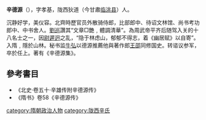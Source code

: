 '''辛德源'''（{{bd|?||?||}}），字孝基，陇西狄道（今甘肅[[临洮县|临洮县]]）人。

沉静好学，美仪容。北齊時歷官员外散骑侍郎，比部郎中、待诏文林馆、尚书考功郎中、中书舍人。[[劉巡|劉巡]]讚其“文章□艷﹐體調清華”。為周武帝平齐后随驾入关的十八名士之一，因[[尉遲迥|尉遲迥]]之乱，“隐于林虑山，郁郁不得志，着《幽居赋》以自寄”。入隋﹐隱於山林。秘书监[[牛弘|牛弘]]以德源推薦他與著作郎[[王邵|王邵]]同修国史。转谘议参军，卒於任上。著有《辛德源集》。

==參考書目==
*《北史·卷五十·辛雄传附辛德源传》
*《隋书》卷58《辛德源传》

[[category:隋朝政治人物|category:隋朝政治人物]]
[[category:陇西辛氏|category:陇西辛氏]]